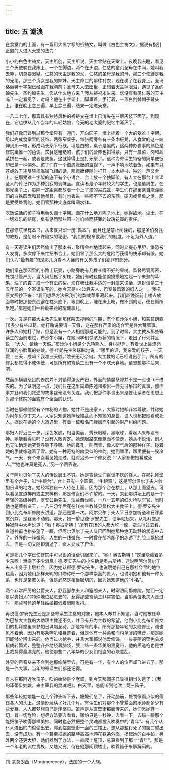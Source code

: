 ```yaml
---
---
---
```

title: 五 谑浪
---




在食堂门的上面，有一篇用大黑字写的祈祷文，叫做《白色主祷文》，据说有指引正直的人进入天堂的法力：

小小的白色主祷文，天主所创，天主所说，天主曾贴在天堂上。夜晚我去睡，看见三个天使躺在我床上，一个在脚边，两个在头边，仁慈的童贞圣母在中间，她叫我去睡，切莫要迟疑。仁慈的天主是我的父，仁慈的圣母是我的母，那三个使徒是我的兄弟，那三个贞女是我的姊妹。天主降世的那件衬衣，现在裹了在我身上，圣玛格丽特十字架已经画在我胸前；圣母夫人去田里，正想着天主掉眼泪，遇见了圣约翰先生。圣约翰先生，您从什么地方来？我从祷祝永生来。您没有看见仁慈的天主吗？一定看见了，对吗？他在十字架上，脚垂着，手钉着，一顶白荆棘帽子戴头上。谁在晚上念三遍，早上念三遍，结果一定进天堂。

一八二七年，那篇具有独特风格的祈祷文在墙上已消失在三层灰浆下面了。到现在，它也快从几个当年的年轻姑娘，今天的老太婆的记忆中澌灭了。

我们好像已谈到过那食堂只有一道门，开向园子，墙上挂着一个大的受难十字架，用以完成食堂里的装饰。两张窄桌子，每张两旁各有一条木板凳，从食堂的这一端伸到那一端，形成两长条平行线。墙是白的，桌子是黑的，这两种办丧事的颜色是修院里惟一的色调。饮食是粗糙的，孩子们的营养也扣得紧。只有一盘菜，肉和蔬菜拼在一起，或者是咸鱼，这就算得上是打牙祭了。这种为寄读生特备的简单便饭却已是一种例外。孩子们在一个值周嬷嬷的监视下，一声不响地吃着饭，如果有只苍蝇敢于违反院规嗡嗡飞翔的话，那嬷嬷便随时打开一本木板书，啪的一声又合上。在那受难十字架的底下有个小讲台，台上放一个独脚架，有人立在那台上宣读圣人的传记作为那种沉寂的调味品。宣读者是个年龄较大的学生，也是值周生。在那光桌子上，每隔一定距离都放着一个上了漆的尖底盆，学生们在那里亲自洗涤她们的白铁圆盘和其他餐具，有时也丢进一些咽不下去的东西，硬肉或臭鱼之类，那是要受处罚的。她们管那种尖底盆叫圆水钵。

吃饭说话的孩子得用舌头画十字架。画在什么地方呢？地上。她得舐地。尘土，在一切欢乐的结尾，负有惩罚那些因一时叽喳而获罪的玫瑰花瓣的责任。

在那修院里有本书，从来就只印一册“孤本”，而且还是禁止阅读的，那是圣伯努瓦的教规，是俗眼不许窥探的秘密。“我们的规章或我们的制度，不足为外人道。”

有一天寄读生们居然偷出了那本书，聚精会神地读起来，同时又提心吊胆，惟恐被人发觉，多次停下来忙把书合上。她们冒了那么大的危险而获得的快乐却有限。她们认为“最有趣”的是那几页看不大懂的有关男孩子们犯罪的部分。

她们常在那园里的小路上玩耍，小路旁栽有几棵长得不好的果树。监督尽管周密，处罚尽管严厉，当大风摇撼了树枝，她们有时也能偷偷摸摸地拾起一个未熟的苹果、烂了的杏子或一个有虫的梨。现在我让我手边的一封信来说话，这封信是二十五年前的一个寄读生写的，她今天是××公爵夫人，巴黎最风雅的妇人之一。我把原文照抄下来：“我们想尽方法把我们的梨或苹果藏起来。我们趁晚饭前上楼去放面罩时把那些东西塞在枕头底下，等到晚上，睡在床上吃，做不到的话，便在厕所里吃。”那是她们一种最来劲的销魂事儿。

一次，又是在那大主教先生到那修院去视察的时期，有个布沙尔小姐，和蒙莫朗西[1]多少有些瓜葛，她打赌说要请一天假，这在那样严肃的场合里是件大荒唐事。许多人和她打了赌，但是没有一个人相信那是可能的。到了时候，大主教从那些寄读生的面前走过，布沙尔小姐，在她同学们惊骇万状的情况下，走出了行列并且说：“大人，请给一天假。”布沙尔小姐是个光艳照人、身材挺秀、有着世上最漂亮红润的小脸蛋的姑娘。德·桂朗先生笑眯眯地说：“哪里的话，我亲爱的孩子，一天假！三天，成吗？我准三天假。”院长无可奈何，大主教的话已经说出了口。所有的修女都觉得不成体统，可是所有的寄读生没有一个不欢天喜地。请想想那种后果吧。

然而那横眉怒目的修院并不封锁得怎么严密，外面的情魔孽障并不是一点也飞不进去的。为了证明这一点，我们只在这里简单陈述和指出一件无可争辩的真事，那件事并且和我们叙述的故事丝毫没有关连。我们把那件事谈出来是要让读者在思想上对那个修院的面貌有个全面的认识。

当时在那修院里有个神秘的人物，她并不是出家人，大家对她却非常尊敬，并称她为阿尔贝尔丁夫人。大家只知道她神经错乱而不知她的身世，世人也都把她看成死人。据说在她的个人遭遇里，有着一桩和名门缔姻而引起的财产纠纷问题。

那妇人将近三十岁，深色发肤，相当美丽，秀长眼睛，黑眼珠，看起人来却没有神。她能看得见吗？没有人敢肯定。她走起路来像飘而不像走，她从不说话，别人也无法确定她究竟呼吸不呼吸。她的鼻孔，削而青，像人断气后的那种样子。碰着她的手就像碰着了雪。她有一种奇特的幽灵似的神韵。她到哪里，哪里便有一股冷气。一天，有个修女看见她走过，就对另外一个修女说：“人家都把她看成死人。”“她也许真是死人。”另一个回答说。

关于阿尔贝尔丁夫人的传说层出不穷。她是寄读生们百谈不厌的怪人。在那礼拜堂里有个台子，叫“牛眼台”。台上只有一个圆窗，“牛眼窗”，这是阿尔贝尔丁夫人参加日课的地方。她经常独自一人待在上面，因为那个台在楼上，从那上面望去，可以看见宣道神甫或主祭神甫，那是修女们不许望的。一天，来到那讲坛上的是一个年轻的高级神甫，罗安公爵先生，法兰西世卿，一八一五年的红火枪队军官，当时他也是莱翁亲王，一八三〇年后死在红衣主教兼贝桑松大主教任上。德·罗安先生到小比克布斯修院去讲道，那还是第一次。阿尔贝尔丁夫人平日参加听道和日课素来沉静，是丝毫不动的。那天，她一望见德·罗安先生，便半站起来，从礼拜堂那种寂静中大声说道：“哟！奥古斯特！”所有在场的人都大吃一惊，把头掉过去看，宣道神甫也抬头望了一眼，但阿尔贝尔丁夫人又已回到她那种绝无动静的状态中去了。外界的一阵微风，人生的一线微光，一时曾在那冷却了的冰透了的脸上飘拂过去，但是一切又随即消逝了，疯人又成了尸体。

可是那几个字已使修院中可以谈的话全引起来了。“哟！奥古斯特！”这里隐藏着多少东西！泄露了多少消息！德·罗安先生的小名确是奥古斯特，这说明阿尔贝尔丁夫人出身于上层社会，因为她认得德·罗安先生，也说明她自己在那社会里的地位也高，因为她用那样亲昵的口吻称呼一个那样崇高的贵人，也说明她和他有一种关系，也许是亲戚关系，但是必然是相当密切的，因为她知道他的“小名”。

两个非常严厉的公爵夫人，舒瓦瑟尔夫人和塞朗夫人，时常访问那修院，她们一定是以贵妇人的特殊地位钻进去的，惹得那些寄读生非常害怕。当那两位老夫人走过时，那些可怜的年轻姑娘都低着眼睛发抖。

再说德·罗安先生还是那些寄读生注意的对象，他本人却并不知道。当时他被任命为巴黎大主教的大助理主教还不久，并且有升为主教的希望。他到小比克布斯修女们的礼拜堂里来参加日课唱圣诗，那是常有的事。所有那些年轻的女隐修士，谁也见不着他，因为有那条哔叽帷幕遮着，但是他有一种柔和而稍单薄的嗓音，那是她们能够分辨出来的。他当过火枪手，并且大家都说他爱修饰，一头美丽的栗色头发梳成转筒式，整整齐齐地绕着脑袋，腰上结一条华美的黑宽带，他的黑道袍也是世上裁剪得最漂亮的。他使那些二八年华的少女们相当的心烦意乱。

外界的声音从来不会到达那修院里去。可是有一年，有个人的笛声却飞进去了。那是一件大事，当年的寄读生们都还记得。

有人在那附近吹笛子。吹的始终是个老调，到今天那调子已显得相当久远了：《我的泽蒂贝姑娘，来主宰我的灵魂吧》。白天里，总能听到他吹上两三阵子。

那些年轻姑娘能一连几个钟头听下去，嬷嬷们急了，开动脑筋，处罚像雨点似的落在各人的头上。这情形延续了好几个月。寄读生们对那个不曾露面的乐师都多少有些爱慕。人人都梦想自己是泽蒂贝。笛声是从直壁街那面传来的，她们愿抛弃一切，冒一切危险，想尽方法要去看看，哪怕只是一秒钟，去看一下，去瞄一眼那个能把笛子吹得那样美妙、同时也必然把整个灵魂都投入吹奏中的“青年”。有几个从仆人进出的门偷偷出去，爬到临直壁街一面的三楼上，想从那些钉死了的窗口望出去，没有成功。有一个甚至把她的胳膊高高地伸在铁条外面，扬起她的白手帕。另外两个还更大胆，她们找到了办法，一直爬上屋顶，总算看到了那个“青年”。那是一个年老的流亡贵族，又瞎又穷，待在他那间顶楼上，吹着笛子来解解闷的。



* * *



[1] 蒙莫朗西（Montmorency），法国的一个大族。